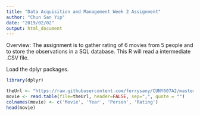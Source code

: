 ---
title: "Data Acquisition and Management Week 2 Assignment"
author: "Chun San Yip"
date: "2019/02/02"
output: html_document
---

Overview:
The assignment is to gather rating of 6 movies from 5 people and to store the observations in a SQL database. This R will read a intermediate .CSV file.

Load the dplyr packages.
```{r load-packages, message = FALSE}
library(dplyr)
```

```{r Read data from CSV}
theUrl <- "https://raw.githubusercontent.com/ferrysany/CUNY607A2/master/output4r.csv"
movie <- read.table(file=theUrl, header=FALSE, sep=",", quote = "")
colnames(movie) <- c('Movie', 'Year', 'Person', 'Rating')
head(movie)
```

